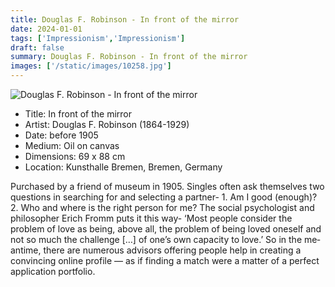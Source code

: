 ```yaml
---
title: Douglas F. Robinson - In front of the mirror
date: 2024-01-01
tags: ['Impressionism','Impressionism']
draft: false
summary: Douglas F. Robinson - In front of the mirror
images: ['/static/images/10258.jpg']
---
```


![Douglas F. Robinson - In front of the mirror](/static/images/10258.jpg)

* Title: In front of the mirror
* Artist: Douglas F. Robinson (1864-1929)
* Date: before 1905
* Medium: Oil on canvas
* Dimensions:  69 x 88 cm
* Location: Kunsthalle Bremen, Bremen, Germany

Purchased by a friend of museum in 1905. Singles often ask themselves two questions in searching for and selecting a partner- 1. Am I good (enough)? 2. Who and where is the right person for me? The social psychologist and philosopher Erich Fromm puts it this way- ‘Most people consider the problem of love as being, above all, the problem of being loved oneself and not so much the challenge […] of one’s own capacity to love.’ So in the me­antime, there are numerous advisors offering people help in creating a convincing online profile — as if finding a match were a matter of a perfect application portfolio. 

